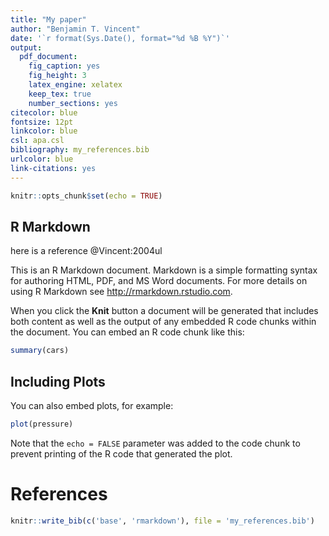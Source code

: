 ```yaml
---
title: "My paper"
author: "Benjamin T. Vincent"
date: '`r format(Sys.Date(), format="%d %B %Y")`'
output:
  pdf_document:
    fig_caption: yes
    fig_height: 3
    latex_engine: xelatex
    keep_tex: true
    number_sections: yes
citecolor: blue
fontsize: 12pt
linkcolor: blue
csl: apa.csl
bibliography: my_references.bib
urlcolor: blue
link-citations: yes
---
```


```r
knitr::opts_chunk$set(echo = TRUE)
```

## R Markdown

here is a reference @Vincent:2004ul

This is an R Markdown document. Markdown is a simple formatting syntax for authoring HTML, PDF, and MS Word documents. For more details on using R Markdown see <http://rmarkdown.rstudio.com>.

When you click the **Knit** button a document will be generated that includes both content as well as the output of any embedded R code chunks within the document. You can embed an R code chunk like this:

```r
summary(cars)
```

## Including Plots

You can also embed plots, for example:

```r
plot(pressure)
```

Note that the `echo = FALSE` parameter was added to the code chunk to prevent printing of the R code that generated the plot.


# References

```r
knitr::write_bib(c('base', 'rmarkdown'), file = 'my_references.bib')
```
